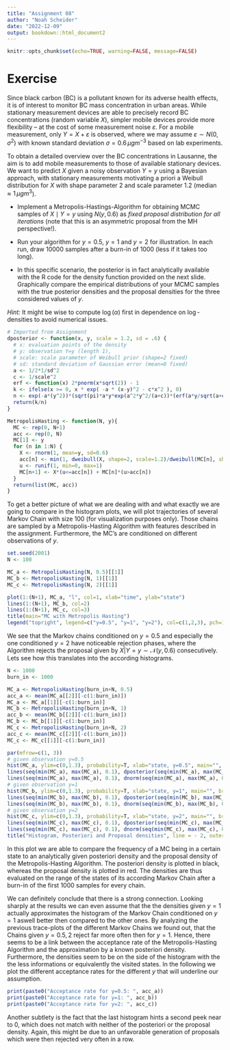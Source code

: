 ```yaml
---
title: "Assignment 08"
author: "Noah Scheider"
date: "2022-12-09"
output: bookdown::html_document2
---
```


```r
knitr::opts_chunk$set(echo=TRUE, warning=FALSE, message=FALSE)
```

# Exercise

Since black carbon (BC) is a pollutant known for its adverse health effects,
it is of interest to monitor BC mass concentration in urban areas.
While stationary measurement devices are able to precisely 
record BC concentrations (random variable $X$), 
simpler mobile devices provide more flexibility -- at the cost of
some measurement noise $\varepsilon$.
For a mobile measurement, only $Y = X + \varepsilon$ is observed, where we may assume $\varepsilon \sim N(0, \sigma^2)$ with known standard deviation $\sigma = 0.6\, \mu g m^{-3}$ based on lab experiments.

To obtain a detailed overview over the BC concentrations in Lausanne,
the aim is to add mobile measurements to those of available stationary devices. We want to predict $X$ given a noisy observation $Y=y$ using a
Bayesian approach, with stationary measurements motivating a priori a Weibull distribution for $X$ with shape parameter $2$ and scale parameter $1.2$ (median $\approx 1 \, \mu g m^3$).

- Implement a Metropolis-Hastings-Algorithm for obtaining MCMC samples of $X \mid Y=y$ using $N(y, 0.6)$ as *fixed proposal distribution for all iterations* (note that this is an asymmetric proposal from the MH perspective!).

- Run your algorithm for $y = 0.5$, $y = 1$ and $y = 2$ for illustration. 
  In each run, draw $10000$ samples after a burn-in of $1000$ 
  (less if it takes too long).
  
- In this specific scenario, the posterior is in fact analytically available 
  with the R code for the density function provided on the next slide.
  Graphically compare the empirical distributions of your MCMC samples with
  the true posterior densities and the proposal densities for the three considered values of $y$.

*Hint:* It might be wise to compute $\log(\alpha)$ first in dependence on $\log$-densities to avoid numerical issues.


```r
# Imported from Assignment
dposterior <- function(x, y, scale = 1.2, sd = .6) {
  # x: evaluation points of the density
  # y: observation Y=y (length 1),
  # scale: scale parameter of Weibull prior (shape=2 fixed)
  # sd: standard deviation of Gaussian error (mean=0 fixed) 
  a <- 1/2*1/sd^2
  c <- 1/scale^2
  erf <- function(x) 2*pnorm(x*sqrt(2)) - 1
  k <- ifelse(x >= 0, x * exp( -a * (x-y)^2 - c*x^2 ), 0) 
  n <- exp(-a*(y^2))*(sqrt(pi)*a*y*exp(a^2*y^2/(a+c))*(erf(a*y/sqrt(a+c))+1)+sqrt(a+c))/(2*(a+c)^(3/2))
  return(k/n)
}

MetropolisHasting <- function(N, y){
  MC <- rep(0, N+1)
  acc <- rep(0, N)
  MC[1] <- y
  for (n in 1:N) {
    X <- rnorm(1, mean=y, sd=0.6)
    acc[n] <- min(1, dweibull(X, shape=2, scale=1.2)/dweibull(MC[n], shape=2, scale=1.2)*dnorm(MC[n], mean=y, sd=0.6)/dnorm(X, mean=y, sd=0.6))
    u <- runif(1, min=0, max=1)
    MC[n+1] <- X*(u<=acc[n]) + MC[n]*(u>acc[n])
  }
  return(list(MC, acc))
}
```

To get a better picture of what we are dealing with and what exactly we are going to compare in the histogram plots, we will plot trajectories of several Markov Chain with size 100 (for visualization purposes only). Those chains are sampled by a Metropolis-Hasting Algorithm with features described in the assignment. Furthermore, the MC's are conditioned on different observations of $y$.

```r

set.seed(2001)
N <- 100

MC_a <- MetropolisHasting(N, 0.5)[[1]]
MC_b <- MetropolisHasting(N, 1)[[1]]
MC_c <- MetropolisHasting(N, 2)[[1]]

plot(1:(N+1), MC_a, "l", col=1, xlab="time", ylab="state")
lines(1:(N+1), MC_b, col=2)
lines(1:(N+1), MC_c, col=3)
title(main="MC with Metropolis Hasting")
legend("topright", legend=c("y=0.5", "y=1", "y=2"), col=c(1,2,3), pch=16)

```
We see that the Markov chains conditioned on $y=0.5$ and especially the one conditioned $y=2$ have noticeable rejection phases, where the Algorithm rejects the proposal given by $X|Y=y \sim \mathcal{N}(y, 0.6)$ consecutively. Lets see how this translates into the according histograms.


```r

N <- 1000
burn_in <- 1000

MC_a <- MetropolisHasting(burn_in+N, 0.5)
acc_a <- mean(MC_a[[2]][-c(1:burn_in)])
MC_a <- MC_a[[1]][-c(1:burn_in)]
MC_b <- MetropolisHasting(burn_in+N, 1)
acc_b <- mean(MC_b[[2]][-c(1:burn_in)])
MC_b <- MC_b[[1]][-c(1:burn_in)]
MC_c <- MetropolisHasting(burn_in+N, 2)
acc_c <- mean(MC_c[[2]][-c(1:burn_in)])
MC_c <- MC_c[[1]][-c(1:burn_in)]

par(mfrow=c(1, 3))
# given observation y=0.5
hist(MC_a, ylim=c(0,1.3), probability=T, xlab="state, y=0.5", main="", breaks = seq(min(MC_a), max(MC_a), length.out = 25))
lines(seq(min(MC_a), max(MC_a), 0.1), dposterior(seq(min(MC_a), max(MC_a), 0.1), 0.5), col=1)
lines(seq(min(MC_a), max(MC_a), 0.1), dnorm(seq(min(MC_a), max(MC_a), 0.1), 0.5, 0.6), col=2)
# given observation y=1
hist(MC_b, ylim=c(0,1.3), probability=T, xlab="state, y=1", main="", breaks = seq(min(MC_b), max(MC_b), length.out = 25))
lines(seq(min(MC_b), max(MC_b), 0.1), dposterior(seq(min(MC_b), max(MC_b), 0.1), 1), col=1)
lines(seq(min(MC_b), max(MC_b), 0.1), dnorm(seq(min(MC_b), max(MC_b), 0.1), 1, 0.6), col=2)
# given observation y=2
hist(MC_c, ylim=c(0,1.3), probability=T, xlab="state, y=2", main="", breaks = seq(min(MC_c), max(MC_c), length.out = 25))
lines(seq(min(MC_c), max(MC_c), 0.1), dposterior(seq(min(MC_c), max(MC_c), 0.1), 2), col=1)
lines(seq(min(MC_c), max(MC_c), 0.1), dnorm(seq(min(MC_c), max(MC_c), 0.1), 2, 0.6), col=2)
title("Histogram, Posteriori and Proposal densities", line = - 2, outer = TRUE)

```

In this plot we are able to compare the frequency of a MC being in a certain state to an analytically given posteriori density and the proposal density of the Metropolis-Hasting Algorithm. The posteriori density is plotted in black, whereas the proposal density is plotted in red. The densities are thus evaluated on the range of the states of its according Markov Chain after a burn-in of the first $1000$ samples for every chain.

We can definitely conclude that there is a strong connection. Looking sharply at the results we can even assume that the the densities given $y=1$ actually approximates the histogram of the Markov Chain conditioned on $y=1$ aswell better then compared to the other ones. By analyzing the previous trace-plots of the different Markov Chains we found out, that the Chains given $y=0.5,2$ reject far more often then for $y=1$. Hence, there seems to be a link between the acceptance rate of the Metropolis-Hasting Algorithm and the approximation by a known posteriori density. Furthermore, the densities seem to be on the side of the histogram with the the less informations or equivalently the visited states. In the following we plot the different acceptance rates for the different $y$ that will underline our assumption.

```r
print(paste0("Acceptance rate for y=0.5: ", acc_a))
print(paste0("Acceptance rate for y=1: ", acc_b))
print(paste0("Acceptance rate for y=2: ", acc_c))
```

Another subtlety is the fact that the last histogram hints a second peek near to $0$, which does not match with neither of the posteriori or the proposal density. Again, this might be due to an unfavorable generation of proposals which were then rejected very often in a row.
